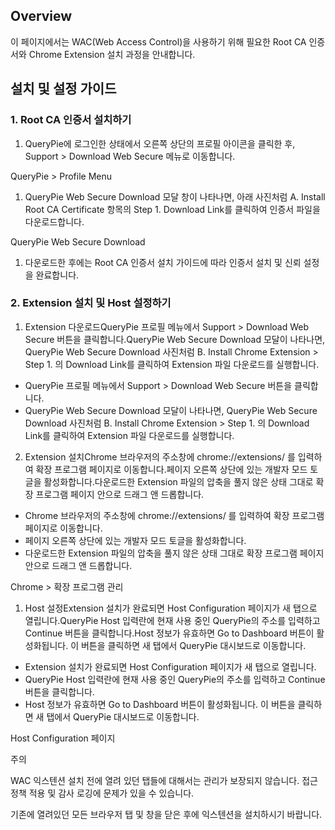 ## Overview
이 페이지에서는 WAC(Web Access Control)을 사용하기 위해 필요한 Root CA 인증서와 Chrome Extension 설치 과정을 안내합니다.

## 설치 및 설정 가이드
### 1. Root CA 인증서 설치하기
1. QueryPie에 로그인한 상태에서 오른쪽 상단의 프로필 아이콘을 클릭한 후, Support > Download Web Secure 메뉴로 이동합니다.

QueryPie &gt; Profile Menu

1. QueryPie Web Secure Download 모달 창이 나타나면, 아래 사진처럼 A. Install Root CA Certificate 항목의 Step 1. Download Link를 클릭하여 인증서 파일을 다운로드합니다.

QueryPie Web Secure Download

1. 다운로드한 후에는 Root CA 인증서 설치 가이드에 따라 인증서 설치 및 신뢰 설정을 완료합니다.

### 2. Extension 설치 및 Host 설정하기
1. Extension 다운로드QueryPie 프로필 메뉴에서 Support > Download Web Secure 버튼을 클릭합니다.QueryPie Web Secure Download 모달이 나타나면, QueryPie Web Secure Download 사진처럼 B. Install Chrome Extension > Step 1. 의 Download Link를 클릭하여 Extension 파일 다운로드를 실행합니다.
  * QueryPie 프로필 메뉴에서 Support > Download Web Secure 버튼을 클릭합니다.
  * QueryPie Web Secure Download 모달이 나타나면, QueryPie Web Secure Download 사진처럼 B. Install Chrome Extension > Step 1. 의 Download Link를 클릭하여 Extension 파일 다운로드를 실행합니다.
2. Extension 설치Chrome 브라우저의 주소창에 chrome://extensions/ 를 입력하여 확장 프로그램 페이지로 이동합니다.페이지 오른쪽 상단에 있는 개발자 모드 토글을 활성화합니다.다운로드한 Extension 파일의 압축을 풀지 않은 상태 그대로 확장 프로그램 페이지 안으로 드래그 앤 드롭합니다.
  * Chrome 브라우저의 주소창에 chrome://extensions/ 를 입력하여 확장 프로그램 페이지로 이동합니다.
  * 페이지 오른쪽 상단에 있는 개발자 모드 토글을 활성화합니다.
  * 다운로드한 Extension 파일의 압축을 풀지 않은 상태 그대로 확장 프로그램 페이지 안으로 드래그 앤 드롭합니다.

Chrome &gt; 확장 프로그램 관리

1. Host 설정Extension 설치가 완료되면 Host Configuration 페이지가 새 탭으로 열립니다.QueryPie Host 입력란에 현재 사용 중인 QueryPie의 주소를 입력하고 Continue 버튼을 클릭합니다.Host 정보가 유효하면 Go to Dashboard 버튼이 활성화됩니다. 이 버튼을 클릭하면 새 탭에서 QueryPie 대시보드로 이동합니다.
  * Extension 설치가 완료되면 Host Configuration 페이지가 새 탭으로 열립니다.
  * QueryPie Host 입력란에 현재 사용 중인 QueryPie의 주소를 입력하고 Continue 버튼을 클릭합니다.
  * Host 정보가 유효하면 Go to Dashboard 버튼이 활성화됩니다. 이 버튼을 클릭하면 새 탭에서 QueryPie 대시보드로 이동합니다.

Host Configuration 페이지

주의

WAC 익스텐션 설치 전에 열려 있던 탭들에 대해서는 관리가 보장되지 않습니다. 접근 정책 적용 및 감사 로깅에 문제가 있을 수 있습니다.

기존에 열려있던 모든 브라우저 탭 및 창을 닫은 후에 익스텐션을 설치하시기 바랍니다.
